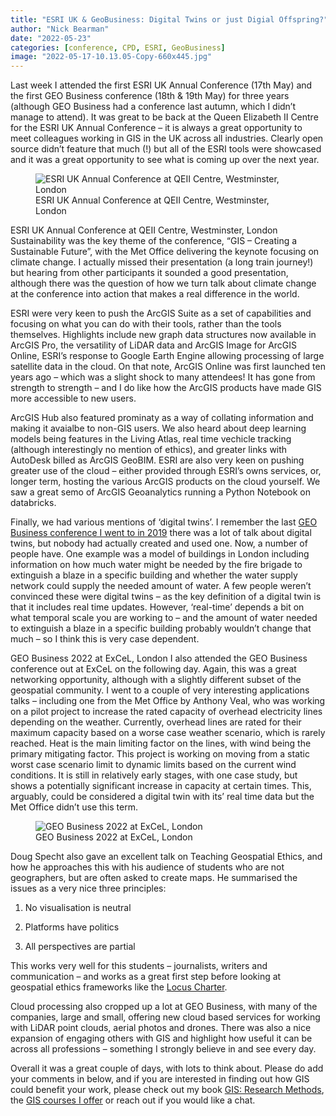 ```yaml
---
title: "ESRI UK & GeoBusiness: Digital Twins or just Digial Offspring?"
author: "Nick Bearman"
date: "2022-05-23"
categories: [conference, CPD, ESRI, GeoBusiness]
image: "2022-05-17-10.13.05-Copy-660x445.jpg"
---
```


Last week I attended the first ESRI UK Annual Conference (17th May) and the first GEO Business conference (18th & 19th May) for three years (although GEO Business had a conference last autumn, which I didn't manage to attend). It was great to be back at the Queen Elizabeth II Centre for the ESRI UK Annual Conference -- it is always a great opportunity to meet colleagues working in GIS in the UK across all industries. Clearly open source didn't feature that much (!) but all of the ESRI tools were showcased and it was a great opportunity to see what is coming up over the next year.

![ESRI UK Annual Conference at QEII Centre, Westminster, London](2022-05-17-10.13.05-Copy-660x445.jpg)

ESRI UK Annual Conference at QEII Centre, Westminster, London Sustainability was the key theme of the conference, "GIS -- Creating a Sustainable Future", with the Met Office delivering the keynote focusing on climate change. I actually missed their presentation (a long train journey!) but hearing from other participants it sounded a good presentation, although there was the question of how we turn talk about climate change at the conference into action that makes a real difference in the world.

ESRI were very keen to push the ArcGIS Suite as a set of capabilities and focusing on what you can do with their tools, rather than the tools themselves. Highlights include new graph data structures now available in ArcGIS Pro, the versatility of LiDAR data and ArcGIS Image for ArcGIS Online, ESRI's response to Google Earth Engine allowing processing of large satellite data in the cloud. On that note, ArcGIS Online was first launched ten years ago -- which was a slight shock to many attendees! It has gone from strength to strength -- and I do like how the ArcGIS products have made GIS more accessible to new users.

ArcGIS Hub also featured prominaty as a way of collating information and making it avaialbe to non-GIS users. We also heard about deep learning models being features in the Living Atlas, real time vechicle tracking (although interestingly no mention of ethics), and greater links with AutoDesk billed as ArcGIS GeoBIM. ESRI are also very keen on pushing greater use of the cloud -- either provided through ESRI's owns services, or, longer term, hosting the various ArcGIS products on the cloud yourself. We saw a great semo of ArcGIS Geoanalytics running a Python Notebook on databricks.

Finally, we had various mentions of 'digital twins'. I remember the last [GEO Business conference I went to in 2019](https://www.xyht.com/spatial-itgis/geo-business-2019/) there was a lot of talk about digital twins, but nobody had actually created and used one. Now, a number of people have. One example was a model of buildings in London including information on how much water might be needed by the fire brigade to extinguish a blaze in a specific building and whether the water supply network could supply the needed amount of water. A few people weren't convinced these were digital twins -- as the key definition of a digital twin is that it includes real time updates. However, 'real-time' depends a bit on what temporal scale you are working to -- and the amount of water needed to extinguish a blaze in a specific building probably wouldn't change that much -- so I think this is very case dependent.

GEO Business 2022 at ExCeL, London I also attended the GEO Business conference out at ExCeL on the following day. Again, this was a great networking opportunity, although with a slightly different subset of the geospatial community. I went to a couple of very interesting applications talks -- including one from the Met Office by Anthony Veal, who was working on a pilot project to increase the rated capacity of overhead electricity lines depending on the weather. Currently, overhead lines are rated for their maximum capacity based on a worse case weather scenario, which is rarely reached. Heat is the main limiting factor on the lines, with wind being the primary mitigating factor. This project is working on moving from a static worst case scenario limit to dynamic limits based on the current wind conditions. It is still in relatively early stages, with one case study, but shows a potentially significant increase in capacity at certain times. This, arguably, could be considered a digital twin with its' real time data but the Met Office didn't use this term.

![GEO Business 2022 at ExCeL, London](2022-05-18-09.47.39-660x495.jpg)

Doug Specht also gave an excellent talk on Teaching Geospatial Ethics, and how he approaches this with his audience of students who are not geographers, but are often asked to create maps. He summarised the issues as a very nice three principles:

1.  No visualisation is neutral

2.  Platforms have politics

3.  All perspectives are partial

This works very well for this students -- journalists, writers and communication -- and works as a great first step before looking at geospatial ethics frameworks like the [Locus Charter](https://ethicalgeo.org/locus-charter/).

Cloud processing also cropped up a lot at GEO Business, with many of the companies, large and small, offering new cloud based services for working with LiDAR point clouds, aerial photos and drones. There was also a nice expansion of engaging others with GIS and highlight how useful it can be across all professions -- something I strongly believe in and see every day.

Overall it was a great couple of days, with lots to think about. Please do add your comments in below, and if you are interested in finding out how GIS could benefit your work, please check out my book [GIS: Research Methods](https://nickbearman.github.io/gis-research-methods.html), the [GIS courses I offer](https://www.nickbearman.com/training-courses.html) or reach out if you would like a chat.
